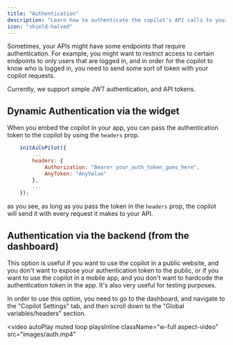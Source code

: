 ```yaml
---
title: "Authentication"
description: "Learn how to authenticate the copilot's API calls to your backend"
icon: "shield-halved"
---
```


Sometimes, your APIs might have some endpoints that require authentication. For example, you might want to restrict access to certain endpoints to only users that are logged in, and in order for the copilot to
know who is logged in, you need to send some sort of token with your copilot requests.

Currently, we support simple JWT authentication, and API tokens.

## Dynamic Authentication via the widget

When you embed the copilot in your app, you can pass the authentication token to the copilot by using the `headers` prop.

```javascript
    initAiCoPilot({
        ...
        headers: {
            Authorization: "Bearer your_auth_token_goes_here",
            AnyToken: "AnyValue"
        },
        ...
    });
```

as you see, as long as you pass the token in the `headers` prop, the copilot will send it with every request it makes to your API.


## Authentication via the backend (from the dashboard)
This option is useful if you want to use the copilot in a public website, and you don't want to expose your authentication token to the public, or if you want to use the copilot in a mobile app, and you don't want to hardcode the authentication token in the app.
It's also very useful for testing purposes.

In order to use this option, you need to go to the dashboard, and navigate to the "Copilot Settings" tab, and then scroll down to the "Global variables/headers" section.

<video
    autoPlay
    muted
    loop
    playsInline
    className="w-full aspect-video"
    src="images/auth.mp4"
></video>